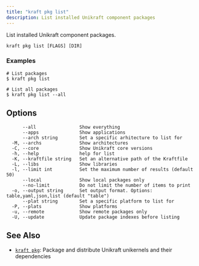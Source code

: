 ```yaml
---
title: "kraft pkg list"
description: List installed Unikraft component packages
---
```


List installed Unikraft component packages.


```
kraft pkg list [FLAGS] [DIR]
```

### Examples

```
# List packages
$ kraft pkg list

# List all packages
$ kraft pkg list --all

```

## Options

```
      --all                Show everything
      --apps               Show applications
      --arch string        Set a specific arhitecture to list for
  -M, --archs              Show architectures
  -C, --core               Show Unikraft core versions
  -h, --help               help for list
  -K, --kraftfile string   Set an alternative path of the Kraftfile
  -L, --libs               Show libraries
  -l, --limit int          Set the maximum number of results (default 50)
      --local              Show local packages only
      --no-limit           Do not limit the number of items to print
  -o, --output string      Set output format. Options: table,yaml,json,list (default "table")
      --plat string        Set a specific platform to list for
  -P, --plats              Show platforms
  -u, --remote             Show remote packages only
  -U, --update             Update package indexes before listing
```

## See Also

* [`kraft pkg`](/docs/cli/reference/kraft/pkg): Package and distribute Unikraft unikernels and their dependencies

